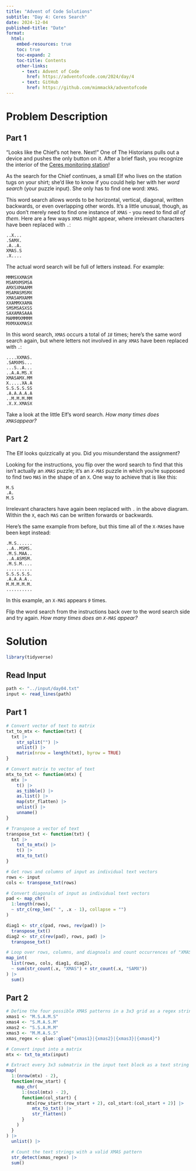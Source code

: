 ```yaml
---
title: "Advent of Code Solutions"
subtitle: "Day 4: Ceres Search"
date: 2024-12-04
published-title: "Date"
format: 
  html:
    embed-resources: true
    toc: true
    toc-expand: 2
    toc-title: Contents
    other-links:
      - text: Advent of Code
        href: https://adventofcode.com/2024/day/4
      - text: GitHub
        href: https://github.com/mimmackk/adventofcode
---
```


# Problem Description

## Part 1

"Looks like the Chief's not here. Next!" One of The Historians pulls out a device and pushes the only button on it. After a brief flash, you recognize the interior of the [Ceres monitoring station](https://adventofcode.com/2019/day/10)!

As the search for the Chief continues, a small Elf who lives on the station tugs on your shirt; she'd like to know if you could help her with her *word search* (your puzzle input). She only has to find one word: `XMAS`.

This word search allows words to be horizontal, vertical, diagonal, written backwards, or even overlapping other words. It's a little unusual, though, as you don't merely need to find one instance of `XMAS` - you need to find *all of them*. Here are a few ways `XMAS` might appear, where irrelevant characters have been replaced with `.`:

```         
..X...
.SAMX.
.A..A.
XMAS.S
.X....
```

The actual word search will be full of letters instead. For example:

```         
MMMSXXMASM
MSAMXMSMSA
AMXSXMAAMM
MSAMASMSMX
XMASAMXAMM
XXAMMXXAMA
SMSMSASXSS
SAXAMASAAA
MAMMMXMMMM
MXMXAXMASX
```

In this word search, `XMAS` occurs a total of *`18`* times; here's the same word search again, but where letters not involved in any `XMAS` have been replaced with `.`:

```         
....XXMAS.
.SAMXMS...
...S..A...
..A.A.MS.X
XMASAMX.MM
X.....XA.A
S.S.S.S.SS
.A.A.A.A.A
..M.M.M.MM
.X.X.XMASX
```

Take a look at the little Elf's word search. *How many times does `XMAS`appear?*

## Part 2

The Elf looks quizzically at you. Did you misunderstand the assignment?

Looking for the instructions, you flip over the word search to find that this isn't actually an *`XMAS`* puzzle; it's an *`X-MAS`* puzzle in which you're supposed to find two `MAS` in the shape of an `X`. One way to achieve that is like this:

```         
M.S
.A.
M.S
```

Irrelevant characters have again been replaced with `.` in the above diagram. Within the `X`, each `MAS` can be written forwards or backwards.

Here's the same example from before, but this time all of the `X-MAS`es have been kept instead:

```         
.M.S......
..A..MSMS.
.M.S.MAA..
..A.ASMSM.
.M.S.M....
..........
S.S.S.S.S.
.A.A.A.A..
M.M.M.M.M.
..........
```

In this example, an `X-MAS` appears *`9`* times.

Flip the word search from the instructions back over to the word search side and try again. *How many times does an `X-MAS` appear?*

# Solution

```r
library(tidyverse)
```

## Read Input

```r
path <- "../input/day04.txt"
input <- read_lines(path)
```

## Part 1

```r
# Convert vector of text to matrix
txt_to_mtx <- function(txt) {
  txt |> 
    str_split("") |> 
    unlist() |> 
    matrix(nrow = length(txt), byrow = TRUE)
}

# Convert matrix to vector of text
mtx_to_txt <- function(mtx) {
  mtx |> 
    t() |> 
    as_tibble() |> 
    as.list() |> 
    map(str_flatten) |> 
    unlist() |> 
    unname()
}

# Transpose a vector of text
transpose_txt <- function(txt) {
  txt |> 
    txt_to_mtx() |> 
    t() |> 
    mtx_to_txt()
}

# Get rows and columns of input as individual text vectors
rows <- input
cols <- transpose_txt(rows)

# Convert diagonals of input as individual text vectors
pad <- map_chr(
  1:length(rows), 
  ~ str_c(rep_len(" ", .x - 1), collapse = "")
)

diag1 <- str_c(pad, rows, rev(pad)) |> 
  transpose_txt()
diag2 <- str_c(rev(pad), rows, pad) |> 
  transpose_txt()

# Loop over rows, columns, and diagnoals and count occurrences of "XMAS"
map_int(
  list(rows, cols, diag1, diag2),
  ~ sum(str_count(.x, "XMAS") + str_count(.x, "SAMX"))
) |> 
  sum()
```

## Part 2

```r
# Define the four possible XMAS patterns in a 3x3 grid as a regex string
xmas1 <- "M.S.A.M.S"
xmas4 <- "S.M.A.S.M"
xmas2 <- "S.S.A.M.M"
xmas3 <- "M.M.A.S.S"
xmas_regex <- glue::glue("{xmas1}|{xmas2}|{xmas3}|{xmas4}")

# Convert input into a matrix
mtx <- txt_to_mtx(input)

# Extract every 3x3 submatrix in the input text block as a text string
map(
  1:(nrow(mtx) - 2),
  function(row_start) {
    map_chr(
      1:(ncol(mtx) - 2),
      function(col_start) {
        mtx[row_start:(row_start + 2), col_start:(col_start + 2)] |> 
          mtx_to_txt() |> 
          str_flatten()
      }
    )
  }
) |> 
  unlist() |> 
  
  # Count the text strings with a valid XMAS pattern
  str_detect(xmas_regex) |> 
  sum()
```
